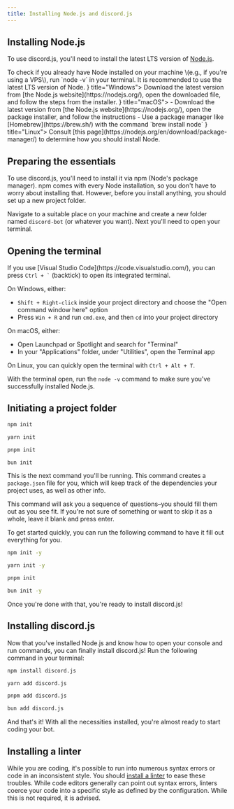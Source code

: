 ```yaml
---
title: Installing Node.js and discord.js
---
```


## Installing Node.js

To use discord.js, you'll need to install the latest LTS version of [Node.js](https://nodejs.org/).

<Callout>
	To check if you already have Node installed on your machine \(e.g., if you're using a VPS\), run `node -v` in your
	terminal. It is recommended to use the latest LTS version of Node.
</Callout>

<Cards>
	<Card icon={<Grid2x2 />} title="Windows">
		Download the latest version from [the Node.js website](https://nodejs.org/), open the downloaded file, and follow the steps from the installer.
	</Card>
	<Card icon={<Apple />} title="macOS">
		- Download the latest version from [the Node.js website](https://nodejs.org/), open the package installer, and follow the instructions
		- Use a package manager like [Homebrew](https://brew.sh/) with the command `brew install node`
	</Card>
	<Card icon={<Cpu />} title="Linux">
		Consult [this page](https://nodejs.org/en/download/package-manager/) to determine how you should install Node.
	</Card>
</Cards>

## Preparing the essentials

To use discord.js, you'll need to install it via npm \(Node's package manager\). npm comes with every Node installation, so you don't have to worry about installing that. However, before you install anything, you should set up a new project folder.

Navigate to a suitable place on your machine and create a new folder named `discord-bot` (or whatever you want). Next you'll need to open your terminal.

## Opening the terminal

<Callout>
	If you use [Visual Studio Code](https://code.visualstudio.com/), you can press <code>Ctrl + `</code> (backtick) to
	open its integrated terminal.
</Callout>

On Windows, either:

- `Shift + Right-click` inside your project directory and choose the "Open command window here" option
- Press `Win + R` and run `cmd.exe`, and then `cd` into your project directory

On macOS, either:

- Open Launchpad or Spotlight and search for "Terminal"
- In your "Applications" folder, under "Utilities", open the Terminal app

On Linux, you can quickly open the terminal with `Ctrl + Alt + T`.

With the terminal open, run the `node -v` command to make sure you've successfully installed Node.js.

## Initiating a project folder

```sh tab="npm"
npm init
```

```sh tab="yarn"
yarn init
```

```sh tab="pnpm"
pnpm init
```

```sh tab="bun"
bun init
```

This is the next command you'll be running. This command creates a `package.json` file for you, which will keep track of the dependencies your project uses, as well as other info.

This command will ask you a sequence of questions–you should fill them out as you see fit. If you're not sure of something or want to skip it as a whole, leave it blank and press enter.

To get started quickly, you can run the following command to have it fill out everything for you.

```sh tab="npm"
npm init -y
```

```sh tab="yarn"
yarn init -y
```

```sh tab="pnpm"
pnpm init
```

```sh tab="bun"
bun init -y
```

Once you're done with that, you're ready to install discord.js!

## Installing discord.js

Now that you've installed Node.js and know how to open your console and run commands, you can finally install discord.js! Run the following command in your terminal:

```sh tab="npm"
npm install discord.js
```

```sh tab="yarn"
yarn add discord.js
```

```sh tab="pnpm"
pnpm add discord.js
```

```sh tab="bun"
bun add discord.js
```

And that's it! With all the necessities installed, you're almost ready to start coding your bot.

## Installing a linter

While you are coding, it's possible to run into numerous syntax errors or code in an inconsistent style. You should [install a linter](/guide/legacy/preparations/linter) to ease these troubles. While code editors generally can point out syntax errors, linters coerce your code into a specific style as defined by the configuration. While this is not required, it is advised.
